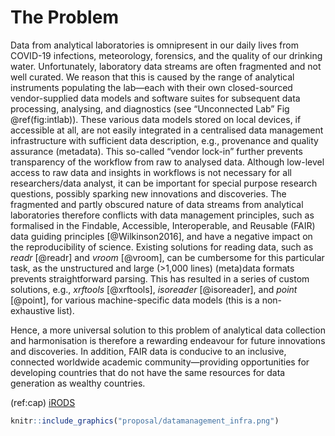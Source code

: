 # The Problem

Data from analytical laboratories is omnipresent in our daily lives from COVID-19 infections, meteorology, forensics, and the quality of our drinking water. Unfortunately, laboratory data streams are often fragmented and not well curated. We reason that this is caused by the range of analytical instruments populating the lab---each with their own closed-sourced vendor-supplied data models and software suites for subsequent data processing, analysing, and diagnostics (see "Unconnected Lab" Fig \@ref(fig:intlab)). These various data models stored on local devices, if accessible at all, are not easily integrated in a centralised data management infrastructure with sufficient data description, e.g., provenance and quality assurance (metadata). This so-called "vendor lock-in" further prevents transparency of the workflow from raw to analysed data. Although low-level access to raw data and insights in workflows is not necessary for all researchers/data analyst, it can be important for special purpose research questions, possibly sparking new innovations and discoveries. The fragmented and partly obscured nature of data streams from analytical laboratories therefore conflicts with data management principles, such as formalised in the Findable, Accessible, Interoperable, and Reusable (FAIR) data guiding principles [@Wilkinson2016], and have a negative impact on the reproducibility of science. Existing solutions for reading data, such as *readr* [@readr] and *vroom* [@vroom], can be cumbersome for this particular task, as the unstructured and large (>1,000 lines) (meta)data formats prevents straightforward parsing. This has resulted in a series of custom solutions, e.g., *xrftools* [@xrftools], *isoreader* [@isoreader], and *point* [@point], for various machine-specific data models (this is a non-exhaustive list). 

<!-- Improving access to this analytical data is not only beneficial to the individual user but can also improve data management infrastructures for labs, which is pertinent to open science,  -->

Hence, a more universal solution to this problem of analytical data collection and harmonisation is therefore a rewarding endeavour for future innovations and discoveries. In addition, FAIR data is conducive to an inclusive, connected worldwide academic community---providing opportunities for developing countries that do not have the same resources for data generation as wealthy countries.

(ref:cap) [iRODS](https://irods.org/)


```r
knitr::include_graphics("proposal/datamanagement_infra.png")
```


<!-- 
Outlining the issue / weak point / problem to be solved by this proposal. This should be a compelling section that sets the reader up for the next section - the proposed solution!

It is important to cover:

 - [ ] What the problem is
 - [ ] Who it affects
 - [ ] Have there been previous attempts to resolve the problem
 - [ ] Why it should be tackled
-->
